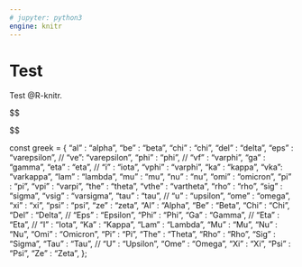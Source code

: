 ```yaml
---
# jupyter: python3
engine: knitr
---
```


# Test

Test @R-knitr.


$$

$$


const greek  = {
    "al" : "alpha",
    "be" : "beta",
    "chi" : "chi",
    "del" : "delta",
    "eps" : "varepsilon",
    // "ve": "varepsilon",
    "phi" : "phi",
    // "vf" : "varphi",
    "ga" : "gamma",
    "eta" : "eta",
    // "i" : "iota",
    "vphi" : "varphi",
    "ka" : "kappa",
    "vka": "varkappa",
    "lam" : "lambda",
    "mu" : "mu",
    "nu" : "nu",
    "omi" : "omicron",
    "pi" : "pi",
    "vpi" : "varpi",
    "the" : "theta",
    "vthe" : "vartheta",
    "rho" : "rho",
    "sig" : "sigma",
    "vsig" : "varsigma",
    "tau" : "tau",
    // "u" : "upsilon",
    "ome" : "omega",
    "xi" : "xi",
    "psi" : "psi",
    "ze" : "zeta",
    "Al" : "Alpha",
    "Be" : "Beta",
    "Chi" : "Chi",
    "Del" : "Delta",
    // "Eps" : "Epsilon",
    "Phi" : "Phi",
    "Ga" : "Gamma",
    // "Eta" : "Eta",
    // "I" : "Iota",
    "Ka" : "Kappa",
    "Lam" : "Lambda",
    "Mu" : "Mu",
    "Nu" : "Nu",
    "Omi" : "Omicron",
    "Pi" : "Pi",
    "The" : "Theta",
    "Rho" : "Rho",
    "Sig" : "Sigma",
    "Tau" : "Tau",
    // "U" : "Upsilon",
    "Ome" : "Omega",
    "Xi" : "Xi",
    "Psi" : "Psi",
    "Ze" : "Zeta",
};